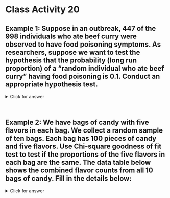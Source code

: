 # Class Activity 20


## Example 1: Suppose in an outbreak, 447 of the 998 individuals who ate beef curry were observed to have food poisoning symptoms. As researchers, suppose we want to test the hypothesis that the probability (long run proportion) of a "random individual who ate beef curry" having food poisoning is 0.1. Conduct an appropriate hypothesis test.

<details><summary><red>Click for answer</red></summary>

*Answer:* The set of hypotheses are:

$\mathrm{H}_0$ : The proportion of individuals who eat beefcurry and get sick is $0.1$ : true $p=0.1 = p_o$

$\mathrm{H}_{\mathrm{a}}$ : The proportion of individuals who eat beefcurry and get sick is not $0.1$ : true $p \neq 0.1$

The expected count assuming the null hypothesis is true is $n*p_0 = 998*0.1 = 99.8$. The expected count is larger than 5, so we can proceed with the chi-square test. The observed count is 447. So, the test statistics can be constructed as

\begin{align*}
\chi^2 = \frac{(O-E)^2}{E} = \frac{(447 - 99.8)^2}{99.8} = 1207.894
\end{align*}

```r
(447 - 99.8)^2/99.8
```

The degrees of freedom corresponding to this test is 1. So, the p-value can be calculated to be 0 as:

```r
1 - pchisq(1207.894, df = 1)
```

We can also do the test in R using the `prop.test` function. The results are slightly different due to continuity correction, but the results will be the same in most scenarios.

```r
prop.test(x = 447, n = 998, p =.1)
```

We reject the null hypothesis $(\chi^2 = 1338.242, df = 1, p-value \approx 0)$. The estimated proportion of people who ate beef curry is $0.448 (95\% CI: 0.42, 0.49)$.

</details><br>


## Example 2: We have bags of candy with five flavors in each bag. We collect a random sample of ten bags. Each bag has 100 pieces of candy and five flavors. Use Chi-square goodness of fit test to test if the proportions of the five flavors in each bag are the same. The data table below shows the combined flavor counts from all 10 bags of candy. Fill in the details below:


\begin{tabular}{|c|c|c|c|c|c|} \hline
Flavor & Observed Count (O) & Expected Count (E) & $O-E$ & $(O-E)^2$ & $(O-E)^2/E$ \\  \hline
Apple & 180 & 200 & &  &  \\ \hline 
Lime & 250 & 200 & & &  \\ \hline 
Cherry & 120 & 200 & & & \\ \hline 
Orange & 225 & 200 & & &  \\ \hline 
Grape & 225 & 200 & & & \\ \hline 
\end{tabular}

<details><summary><red>Click for answer</red></summary>

*Answer:* 

$$H_0: p_1 = p_2 = p_3 = p_4 = p_5 = 1/5$$
$$H_a: \text{at least one $p_i$ not equal to 1/5}$$

```r
1 - pchisq(52.75, df = 5-1)
```


The observed test statistics is:

\begin{align*}
\chi^2 &= \sum_{i=1}^5 \frac{(O_i-E_i)^2}{E_i} = \frac{(180 - 200)^2}{200} + \frac{(250 - 200)^2}{200} + \frac{(120 - 200)^2}{200} + \frac{(225 - 200)^2}{200} + \frac{(225 - 200)^2}{200}\\
&=  52.75
\end{align*}


```r
prop.test(x = c(180, 250, 120, 225, 225), n = rep(1000,5))
```

We reject the null hypothesis $(\chi^2 = 65.938, df = 4, p-value \approx 0)$. We have significant evidence to claim that at least one proportion of flavors is not the same as others.

</details><br>

